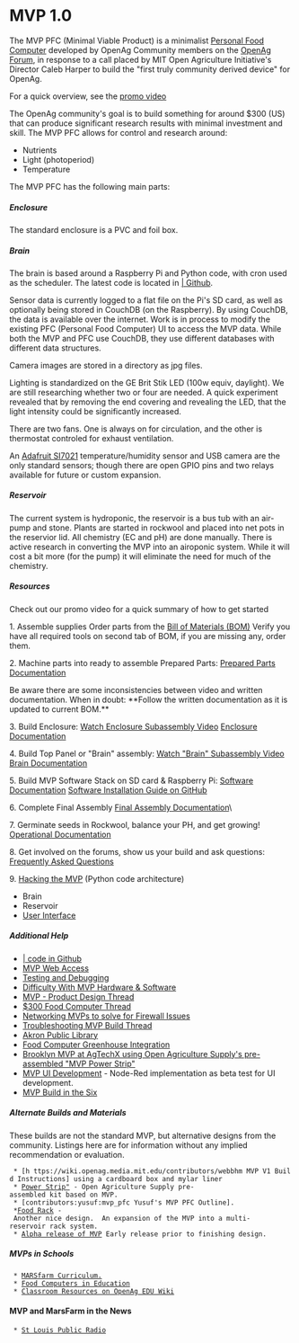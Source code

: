 = MVP 1.0 =

The MVP PFC (Minimal Viable Product) is a minimalist [[food_computer_2:getting_started|Personal Food Computer]] developed by OpenAg Community members on the [https://forum.openag.media.mit.edu/t/mvp-community-development/1892 OpenAg Forum], in response to a call placed by MIT Open Agriculture Initiative's Director Caleb Harper to build the "first truly community derived device" for OpenAg.



For a quick overview, see the [https://www.youtube.com/watch?v=yGGVXu1yMfQ&feature=youtu.be promo video]

The OpenAg community's goal is to build something for around $300 (US) that can produce significant research results with minimal investment and skill.  The MVP PFC allows for control and research around:
* Nutrients
* Light (photoperiod)
* Temperature

The MVP PFC has the following main parts:
===== Enclosure =====
The standard enclosure is a PVC and foil box.
===== Brain =====

The brain is based around a Raspberry Pi and Python code, with cron used as the scheduler.  The latest code is located in [https://github.com/futureag/mvp | Github].

Sensor data is currently logged to a flat file on the Pi's SD card, as well as optionally being stored in CouchDB (on the Raspberry). By using CouchDB, the data is available over the internet.  Work is in process to modify the existing PFC (Personal Food Computer) UI to access the MVP data.  While both the MVP and PFC use CouchDB, they use different databases with different data structures.

Camera images are stored in a directory as jpg files.

Lighting is standardized on the GE Brit Stik LED (100w equiv, daylight).  We are still researching whether two or four are needed.  A quick experiment revealed that by removing the end covering and revealing the LED, that the light intensity could be significantly increased.

There are two fans.  One is always on for circulation, and the other is thermostat controled for exhaust ventilation.

An [https://learn.adafruit.com/adafruit-si7021-temperature-plus-humidity-sensor/overview Adafruit SI7021] temperature/humidity sensor and USB camera are the only standard sensors; though there are open GPIO pins and two relays available for future or custom expansion.
===== Reservoir =====

The current system is hydroponic, the reservoir is a bus tub with an air-pump and stone.  Plants are started in rockwool and placed into net pots in the reservior lid.  All chemistry (EC and pH) are done manually.  There is active research in converting the MVP into an airoponic system.  While it will cost a bit more (for the pump) it will eliminate the need for much of the chemistry.
===== Resources =====
Check out our promo video for a quick summary of how to get started

1. Assemble supplies
Order parts from the [https://docs.google.com/spreadsheets/d/11uVNtVRwgM3ghLS6GWti2Bnrr1LLZmgzxPSaRIAi854/edit?usp=sharing Bill of Materials (BOM)] Verify you have all required tools on second tab of BOM, if you are missing any, order them.

2. Machine parts into ready to assemble Prepared Parts: [https://docs.google.com/presentation/d/1-RhLp98lgGOMHJ7TVwpK3idU7WbcJTbuMNNjlbJ5TME/edit?usp=sharing Prepared Parts Documentation]

Be aware there are some inconsistencies between video and written documentation. 
When in doubt: **Follow the written documentation as it is updated to current BOM.**

3. Build Enclosure: [https://www.youtube.com/watch?v=SxPp5gJZcic Watch Enclosure Subassembly Video]
[https://docs.google.com/presentation/d/1TVVPPh8ymDziJstBPThQpdcQynRyJOo_DGR2CHAkSU0/edit?usp=sharing Enclosure Documentation]

4. Build Top Panel or "Brain" assembly: [https://www.youtube.com/watch?v=46w__wCbC6I Watch "Brain" Subassembly Video] [https://docs.google.com/presentation/d/1bXkGeTNTy66-_mO14JqDCGnvB5E5y3JXhQ38yVxRPP0/edit?usp=sharing Brain Documentation]

5. Build MVP Software Stack on SD card & Raspberry Pi: [https://docs.google.com/presentation/d/1YNNcF4PwlKjqAmt4XgMx4NBQcAw279qRtd0rp2uKJSg/edit?usp=sharing Software Documentation] [https://github.com/webbhm/OpenAg-MVP-II#architecture Software Installation Guide on GitHub]

6. Complete Final Assembly [https://docs.google.com/presentation/d/1h53Dlnwfk4txx3D7bPjipJmu_femCNZAWq2onlkEO0c/edit?usp=sharing Final Assembly Documentation]\

7. Germinate seeds in Rockwool, balance your PH, and get growing! [https://docs.google.com/presentation/d/1XIZdzpvIR4x0E80TgR2NLbtaRzQr0QnXLJ8R8A7IE9g/edit?usp=sharing Operational Documentation]

8. Get involved on the forums, show us your build and ask questions: [https://docs.google.com/document/d/1NidizfnrUlMdpoob8cxGYLlP9Pt9y-u-Z_eImV1MtcI/edit Frequently Asked Questions]

9. [[MVP_Hacking |Hacking the MVP]] (Python code architecture)
* Brain
* Reservoir
* [[mvp_1.0_UI | User Interface]]
 
===== Additional Help =====
* [https://github.com/futureag/mvp | code in Github]
* [[MVP Web Access]]
* [[MVP_Debugging | Testing and Debugging]]
* [https://forum.openag.media.mit.edu/t/difficulty-with-mvp-system-test-si7021-failure/3104?u=webb.peter Difficulty With MVP Hardware & Software]
* [http://forum.openag.media.mit.edu/t/mvp-product-design/1893 MVP - Product Design Thread]
* [http://forum.openag.media.mit.edu/t/300-food-computer/2343 $300 Food Computer Thread]
* [http://forum.openag.media.mit.edu/t/networking-mvps-to-simplify-firewall-issues/2305?u=webb.peter Networking MVPs to solve for Firewall Issues]
* [http://forum.openag.media.mit.edu/t/troubleshooting-mvp-build/2384 Troubleshooting MVP Build Thread]
* [http://forum.openag.media.mit.edu/t/libraries-food-computers-plix-build-public-library-innovation-exchange-at-mit-media-lab/2895?u=webb.peter Akron Public Library]
* [https://forum.openag.media.mit.edu/t/is-there-a-way-to-integrate-greenhouse-and-food-computers/3146?u=webb.peter Food Computer Greenhouse Integration]
* [https://forum.openag.media.mit.edu/t/brooklyn-update-replicating-pfcs/2474 Brooklyn MVP at AgTechX using Open Agriculture Supply's pre-assembled "MVP Power Strip"]
* [https://forum.openag.media.mit.edu/t/mvp-dashboard-in-nodered/3172 MVP UI Development] - Node-Red implementation as beta test for UI development.
* [https://forum.openag.media.mit.edu/t/mvp-build-in-the-six/3366?u=webb.peter MVP Build in the Six]

===== Alternate Builds and Materials =====
These builds are not the standard MVP, but alternative designs from the community. Listings here are for information without any implied recommendation or evaluation.
  * [h ttps://wiki.openag.media.mit.edu/contributors/webbhm MVP V1 Build Instructions] using a cardboard box and mylar liner
  * [https://www.openagriculturesupply.com/product-page/open-agriculture-supply-mvp-food-computer-kit"MVP Power Strip"] - Open Agriculture Supply pre-assembled kit based on MVP.
  * [contributors:yusuf:mvp_pfc Yusuf's MVP PFC Outline].
  *[http://forum.openag.media.mit.edu/t/300-mvp-food-computer-variant-my-build/2687 Food Rack] - Another nice design.  An expansion of the MVP into a multi-reservoir rack system.
  * [https://forum.openag.media.mit.edu/t/mvp-alpha-release-bill-of-materials/2019/3 Alpha release of MVP] Early release prior to finishing design.
===== MVPs in Schools =====
  * [https://forum.openag.media.mit.edu/t/growing-plants-in-space-marsfarm-curriculum/3056 MARSfarm Curriculum.]
  * [https://forum.openag.media.mit.edu/c/education Food Computers in Education]
  * [https://wiki.openag.media.mit.edu/education Classroom Resources on OpenAg EDU Wiki]
====MVP and MarsFarm in the News====
  * [http://news.stlpublicradio.org/post/st-louis-startup-marsfarm-works-students-build-computers-grow-food#stream/0 St Louis Public Radio]
